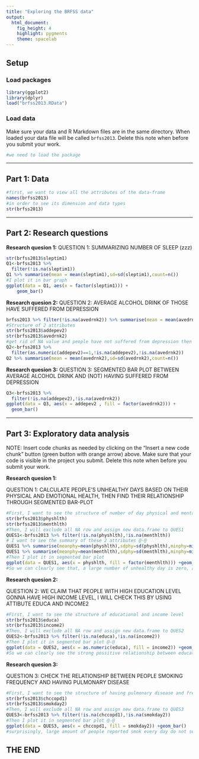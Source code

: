 ---
title: "Exploring the BRFSS data"
output: 
  html_document: 
    fig_height: 4
    highlight: pygments
    theme: spacelab
---

## Setup

### Load packages

```{r load-packages, message = FALSE}
library(ggplot2)
library(dplyr)
load("brfss2013.RData")
```

### Load data

Make sure your data and R Markdown files are in the same directory. When loaded
your data file will be called `brfss2013`. Delete this note when before you submit 
your work. 

```{r load-data}
#we need to load the package

```



* * *

## Part 1: Data
```{r}

#first, we want to view all the attributes of the data-frame
names(brfss2013)
#in order to see its dimension and data types
str(brfss2013)
```

* * *

## Part 2: Research questions

**Research quesion 1:**
QUESTION 1: SUMMARIZING NUMBER OF SLEEP (zzz)

```{r}
str(brfss2013$sleptim1)
Q1<-brfss2013 %>%
  filter(!is.na(sleptim1)) 
Q1 %>% summarise(mean = mean(sleptim1),sd=sd(sleptim1),count=n())
#I plot it in bar graph
ggplot(data = Q1, aes(x = factor(sleptim1))) +
    geom_bar()

```

**Research quesion 2:**
QUESTION 2: AVERAGE ALCOHOL DRINK OF THOSE HAVE SUFFERED FROM DEPRESSION
```{r}
brfss2013 %>% filter(!is.na(avedrnk2)) %>% summarise(mean = mean(avedrnk2),sd=sd(avedrnk2),count=n())
#Structure of 2 attributes
str(brfss2013$addepev2)
str(brfss2013$avedrnk2)
#get rid of NA value and people have not suffered from depression then assign to Q2
Q2<-brfss2013 %>%
  filter(as.numeric(addepev2)==1,!is.na(addepev2),!is.na(avedrnk2)) 
Q2 %>% summarise(mean = mean(avedrnk2),sd=sd(avedrnk2),count=n())

```

**Research quesion 3:**
QUESTION 3: SEGMENTED BAR PLOT BETWEEN AVERAGE ALCOHOL DRINK AND (NOT) HAVING SUFFERED FROM DEPRESSION

```{r}
Q3<-brfss2013 %>%
  filter(!is.na(addepev2),!is.na(avedrnk2)) 
ggplot(data = Q3, aes(x = addepev2 , fill = factor(avedrnk2))) +
  geom_bar()
``` 


* * *

## Part 3: Exploratory data analysis

NOTE: Insert code chunks as needed by clicking on the "Insert a new code chunk" 
button (green button with orange arrow) above. Make sure that your code is visible
in the project you submit. Delete this note when before you submit your work.

**Research quesion 1:**

QUESTION 1: CALCULATE PEOPLE'S UNHEALTHY DAYS BASED ON THEIR PHYSICAL AND EMOTIONAL HEALTH, THEN FIND THEIR RELATIONSHIP THROUGH SEGMENTED BAR-PLOT

```{r}
#First, I want to see the structure of number of day physical and mental health is not good @-@
str(brfss2013$physhlth)
str(brfss2013$menthlth)
#Then, I will exclude all NA row and assign new data.frame to QUES1
QUES1<-brfss2013 %>% filter(!is.na(physhlth),!is.na(menthlth))
# I want to see the summary of these 2 attributes @-@
QUES1 %>% summarise(meanphy=mean(physhlth),sdphy=sd(physhlth),minphy=min(physhlth),maxphy=max(physhlth),count=n())
QUES1 %>% summarise(meanphy=mean(menthlth),sdphy=sd(menthlth),minphy=min(menthlth),maxphy=max(menthlth),count=n())
#Then I plot it in segmented bar plot
ggplot(data = QUES1, aes(x = physhlth, fill = factor(menthlth))) +geom_bar()
#So we can clearly see that, a large number of unhealthy day is zero, and as number of physically unhealthy day is 0, remarkably large number of mentally unhealthy day is 0 @-@
```



**Research quesion 2:**

QUESTION 2: WE CLAIM THAT PEOPLE WITH HIGH EDUCATION LEVEL GONNA HAVE HIGH INCOME LEVEL, I WILL CHECK THIS BY USING ATTIBUTE EDUCA AND INCOME2

```{r}
#First, I want to see the structure of educational and income level
str(brfss2013$educa)
str(brfss2013$income2)
#Then, I will exclude all NA row and assign new data.frame to QUES2
QUES2<-brfss2013 %>% filter(!is.na(educa),!is.na(income2))
#Then I plot it in segmented bar plot @-@
ggplot(data = QUES2, aes(x = as.numeric(educa), fill = income2)) +geom_bar()
#So we can clearly see the strong possitive relationship between educational level and income level, which infer that people having high educational level tend to gain more income *-*
```



**Research quesion 3:**

QUESTION 3: CHECK THE RELATIONSHIP BETWEEN PEOPLE SMOKING FREQUENCY AND HAVING PULMONARY DISEASE 

```{r}
#First, I want to see the structure of having pulmonary disease and frequency of smoking
str(brfss2013$chccopd1)
str(brfss2013$smokday2)
#Then, I will exclude all NA row and assign new data.frame to QUES3
QUES3<-brfss2013 %>% filter(!is.na(chccopd1),!is.na(smokday2))
#Then I plot it in segmented bar plot @-@
ggplot(data = QUES3, aes(x = chccopd1, fill = smokday2)) +geom_bar()
#surprisingly, large amount of people reported smok every day do not suffer from pulmonary disease
```


## THE END 

